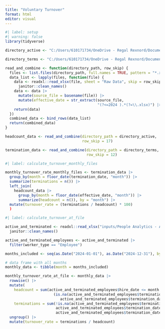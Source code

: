 ```yaml
---
title: "Voluntary Turnover"
format: html
editor: visual
---
```


```r
#| label: setup
#| warning: false
library(tidyverse)

directory_active <- "C:/Users/610171734/OneDrive - Regal Rexnord/Documents/2024/2024_Core Value Drivers_Reporting/inputs/2024_HC"

directory_terms <- "C:/Users/610171734/OneDrive - Regal Rexnord/Documents/2024/2024_Core Value Drivers_Reporting/inputs/2024_Terms"

read_and_combine <- function(directory_path, row_skip) {
  files <- list.files(directory_path, full.names = TRUE, pattern = "*.xlsx")
  data_list <- lapply(files, function(file) {
    data <- readxl::read_xlsx(file, sheet = "Raw Data", skip = row_skip) |> 
      janitor::clean_names()
    data <- data |> 
      mutate(source_file = basename(file)) |> 
      mutate(effective_date = str_extract(source_file, 
                                          "(?<=2024 ).*(?=\\.xlsx)") |> ymd())
    return(data)
  })
  combined_data <- bind_rows(data_list)
  return(combined_data)
}

headcount_data <- read_and_combine(directory_path = directory_active, 
                                   row_skip = 17)

termination_data <- read_and_combine(directory_path = directory_terms, 
                                     row_skip = 12)
```

```r
#| label: calculate_turnover_monthly_files

monthly_turnover_rate_monthly_files <- termination_data |> 
  group_by(month = floor_date(termination_date, "month")) |> 
  summarize(terminations = n()) |> 
  left_join(
    headcount_data |> 
      group_by(month = floor_date(effective_date, "month")) |> 
      summarize(headcount = n()), by = "month") |> 
  mutate(turnover_rate = (terminations / headcount) * 100)
  )

```

```r
#| label: calculate_turnover_at_file

active_and_terminated <- readxl::read_xlsx("inputs/People Analytics - AT.xlsx", skip =1) |> 
  janitor::clean_names() 

active_and_terminated_employees <- active_and_terminated |> 
  filter(worker_type == "Employee")

months_included <- seq(as.Date("2024-01-01"), as.Date("2024-12-31"), by = "month")

# data frame with all months
monthly_data <- tibble(month = months_included)

monthly_turnover_rate_at_file <- monthly_data |>
  rowwise() |> 
  mutate(
    headcount = sum(active_and_terminated_employees$hire_date <= month & 
                      (is.na(active_and_terminated_employees$termination_date) |
                         active_and_terminated_employees$termination_date >= month)),
    terminations = sum(!is.na(active_and_terminated_employees$termination_date) & 
                       active_and_terminated_employees$termination_date >= month & 
                       active_and_terminated_employees$termination_date < month + months(1))) |> 
  ungroup() |> 
  mutate(turnover_rate = terminations / headcount)
```
